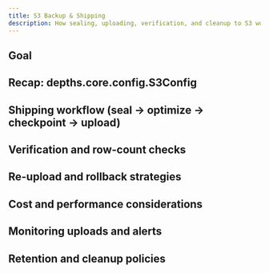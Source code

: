 ```yaml
---
title: S3 Backup & Shipping
description: How sealing, uploading, verification, and cleanup to S3 work.
---
```


## Goal
## Recap: depths.core.config.S3Config
## Shipping workflow (seal → optimize → checkpoint → upload)
## Verification and row-count checks
## Re-upload and rollback strategies
## Cost and performance considerations
## Monitoring uploads and alerts
## Retention and cleanup policies